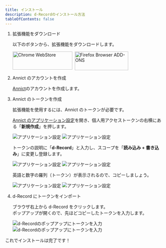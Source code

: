 ```yaml
---
title: インストール
description: d-Recordのインストール方法
tableOfContents: false
---
```




<Steps>

1. 拡張機能をダウンロード

    以下のボタンから、拡張機能をダウンロードします。

    <div style="display:flex; gap:0.5rem">
        <a href="https://chromewebstore.google.com/detail/d-record/blcncccafadeklhhhimddgbgojalmpgn">
            <Image
                alt="Chrome WebStore"
                width="191.8"
                height="58"
                src="https://storage.googleapis.com/web-dev-uploads/image/WlD8wC6g8khYWPJUsQceQkhXSlv1/HRs9MPufa1J1h5glNhut.png"
            />
        </a>
        <a href="https://addons.mozilla.org/ja/firefox/addon/d-record/">
            <Image
                alt="Firefox Browser ADD-ONS"
                width="172"
                height="60"
                src="https://blog.mozilla.org/addons/files/2015/11/get-the-addon.png"
            />
        </a>
    </div>

2. Annict のアカウントを作成

    [Annict](https://annict.com/)のアカウントを作成します。

3. Annict のトークンを作成

    拡張機能を使用するには、Annict のトークンが必要です。

    [Annict のアプリケーション設定](https://annict.com/settings/apps)を開き、個人用アクセストークンの右横にある「**新規作成**」を押します。

    <Image class="dark:sl-hidden" src={annictCreateLight} alt="アプリケーション設定" />
    <Image class="light:sl-hidden" src={annictCreateDark} alt="アプリケーション設定" />

    トークンの説明に「**d-Record**」と入力し、スコープを「**読み込み + 書き込み**」に変更し登録します。

    <Image class="dark:sl-hidden" src={annictTokenLight} alt="アプリケーション設定" />
    <Image class="light:sl-hidden" src={annictTokenDark} alt="アプリケーション設定" />

    英語と数字の羅列（トークン）が表示されるので、コピーしましょう。

    <Image class="dark:sl-hidden" src={annictShowLight} alt="アプリケーション設定" />
    <Image class="light:sl-hidden" src={annictShowDark} alt="アプリケーション設定" />

4. d-Record にトークンをインポート

    ブラウザ右上から d-Record をクリックします。  
    ポップアップが開くので、先ほどコピーしたトークンを入力します。

    <Image
        class="dark:sl-hidden"
        src={inputTokenLight}
        alt="d-Recordのポップアップにトークンを入力"
    />
    <Image
        class="light:sl-hidden"
        src={inputTokendark}
        alt="d-Recordのポップアップにトークンを入力"
    />

</Steps>

これでインストールは完了です！
